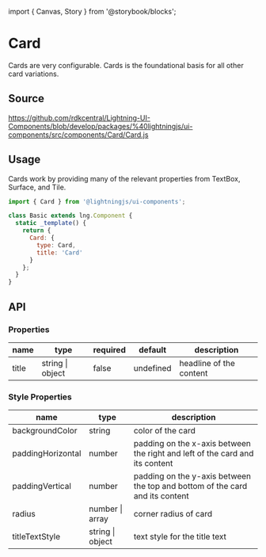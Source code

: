 ﻿import { Canvas, Story } from '@storybook/blocks';

# Card

Cards are very configurable. Cards is the foundational basis for all other card variations.

## Source

https://github.com/rdkcentral/Lightning-UI-Components/blob/develop/packages/%40lightningjs/ui-components/src/components/Card/Card.js

## Usage

Cards work by providing many of the relevant properties from TextBox, Surface, and Tile.

```js
import { Card } from '@lightningjs/ui-components';

class Basic extends lng.Component {
  static _template() {
    return {
      Card: {
        type: Card,
        title: 'Card'
      }
    };
  }
}
```

<Canvas>
  <Story id="components-card--card" />
</Canvas>

## API

### Properties

| name  | type             | required | default   | description             |
| ----- | ---------------- | -------- | --------- | ----------------------- |
| title | string \| object | false    | undefined | headline of the content |

### Style Properties

| name                     | type             | description                                                                  |
| ------------------------ | ---------------- | ---------------------------------------------------------------------------- |
| backgroundColor          | string           | color of the card                                                            |
| paddingHorizontal        | number           | padding on the x-axis between the right and left of the card and its content |
| paddingVertical          | number           | padding on the y-axis between the top and bottom of the card and its content |
| radius                   | number \| array  | corner radius of card                                                        |
| titleTextStyle           | string \| object | text style for the title text                                                |

